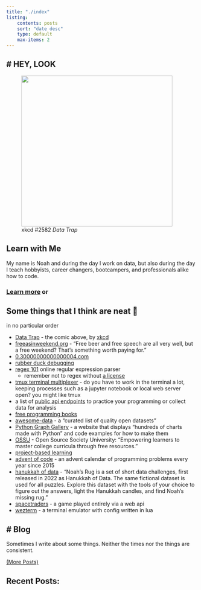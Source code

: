 ```yaml
---
title: "./index"
listing:
    contents: posts
    sort: "date desc"
    type: default
    max-items: 2
---
```


# HEY, LOOK
---

<figure>
    <a href='https://xkcd.com/2582/'><img src="./assets/images/xkcd_data_trap.png" height=400px /></a>
    <figcaption>xkcd #2582 <i>Data Trap</i></figcaption>
</figure>

## Learn with Me

My name is Noah and during the day I work on data, but also during the day I teach hobbyists, career changers, bootcampers, and professionals alike how to code.<br />

### [Learn more](learn.qmd) or

<!-- Google Calendar Appointment Scheduling begin -->
<link href="https://calendar.google.com/calendar/scheduling-button-script.css" rel="stylesheet">
<script src="https://calendar.google.com/calendar/scheduling-button-script.js" async></script>
<script>
(function() {
  var target = document.currentScript;
  window.addEventListener('load', function() {
    calendar.schedulingButton.load({
      url: 'https://calendar.google.com/calendar/appointments/schedules/AcZssZ13N_I7ea7dShqhl75wtAFAqCJp0ZumTQDKXJEeqJvNpx8b_1QLayG7yaeAOoIX1QORIMG-oI3n?gv=true',
      color: '#315377',
      label: 'Book an Appointment Now',
      target,
    });
  });
})();
</script>
<!-- end Google Calendar Appointment Scheduling -->

## Some things that I think are neat 📸

in no particular order

- [Data Trap](https://xkcd.com/2582/) - the comic above, by [xkcd](https://xkcd.com/)
- [freeasinweekend.org](https://freeasinweekend.org/) - “Free beer and free speech are all very well, but a free weekend? That's something worth paying for.”
- [0.30000000000000004.com](https://0.30000000000000004.com/)
- [rubber duck debugging](https://rubberduckdebugging.com/)
- [regex 101](https://regex101.com/) online regular expression parser
    - remember not to regex without [a license](https://regexlicensing.org/)
- [tmux terminal multiplexer](https://github.com/tmux/tmux/wiki) - do you have to work in the terminal a lot, keeping processes such as a jupyter notebook or local web server open? you might like tmux
- a list of [public api endpoints](https://github.com/public-apis/public-apis) to practice your programming or collect data for analysis
- [free programming books](https://ebookfoundation.github.io/free-programming-books/)
- [awesome-data](https://github.com/datasets/awesome-data) - a "curated list of quality open datasets"
- [Python Graph Gallery](https://python-graph-gallery.com/) - a website that displays "hundreds of charts made with Python" and code examples for how to make them
- [OSSU](https://github.com/ossu) - Open Source Society University: "Empowering learners to master college curricula through free resources."
- [project-based learning](https://github.com/practical-tutorials/project-based-learning)
- [advent of code](https://adventofcode.com/) - an advent calendar of programming problems every year since 2015
- [hanukkah of data](https://hanukkah.bluebird.sh/about/) - "Noah’s Rug is a set of short data challenges, first released in 2022 as Hanukkah of Data. The same fictional dataset is used for all puzzles. Explore this dataset with the tools of your choice to figure out the answers, light the Hanukkah candles, and find Noah’s missing rug."
- [spacetraders](https://spacetraders.io/) - a game played entirely via a web api
- [wezterm](https://wezfurlong.org/wezterm/) - a terminal emulator with config written in lua

# Blog
---

Sometimes I write about some things. Neither the times nor the things are consistent.

[(More Posts)](./blog.qmd)

## Recent Posts:
